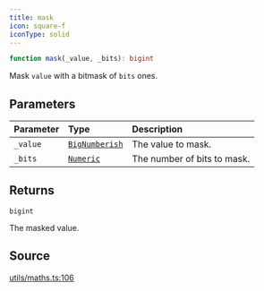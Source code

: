 ```yaml
---
title: mask
icon: square-f
iconType: solid
---
```


```ts
function mask(_value, _bits): bigint
```

Mask `value` with a bitmask of `bits` ones.

## Parameters

| Parameter | Type | Description |
| :------ | :------ | :------ |
| `_value` | [`BigNumberish`](/sdk/content/type-aliases/BigNumberish) | The value to mask. |
| `_bits` | [`Numeric`](/sdk/content/type-aliases/Numeric) | The number of bits to mask. |

## Returns

`bigint`

The masked value.

## Source

[utils/maths.ts:106](https://github.com/dominant-strategies/quais.js/blob/c917e0989e665998ec2ac2eca2d080b032686e60/src/utils/maths.ts#L106)

